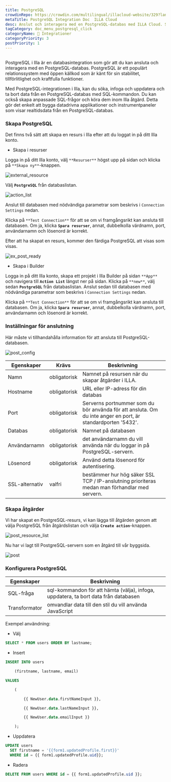 ```yaml
---
title: PostgreSQL
crowdinRepo: https://crowdin.com/multilingual/illacloud-website/329?languages=sv&filter=basic&value=0
metaTitle: PostgreSQL Integration Doc  ILLA Cloud
desc: Anslut och interagera med en PostgreSQL-databas med ILLA Cloud. Skapa appar som kan söka, manipulera och visualisera data. Automatisera och optimera dataarbetsflöden.
tagCategory: doc_menu_postgresql_click
categoryName: 🔨 Integrationer
categoryPriority: 3
postPriority: 1
---
```


## <h2 hidden>Vad är PostgreSQL?</h2>

PostgreSQL i Illa är en databasintegration som gör att du kan ansluta och interagera med en PostgreSQL-databas. PostgreSQL är ett populärt relationssystem med öppen källkod som är känt för sin stabilitet, tillförlitlighet och kraftfulla funktioner.

Med PostgreSQL-integrationen i Illa, kan du söka, infoga och uppdatera och ta bort data från en PostgreSQL-databas med SQL-kommandon. Du kan också skapa anpassade SQL-frågor och köra dem inom Illa åtgärd. Detta gör det enkelt att bygga datadrivna applikationer och instrumentpaneler som visar realtidsdata från en PostgreSQL-databas.

### Skapa PostgreSQL

Det finns två sätt att skapa en resurs i Illa efter att du loggat in på ditt Illa konto.

-   Skapa i resurser

Logga in på ditt Illa konto, välj `**Resurser**` högst upp på sidan och klicka på `**Skapa ny**`-knappen.

![external_resource](https://cdn.illacloud.com/official-website/img/docs/external_resource.png)

Välj **`PostgreSQL`** från databaslistan.

![action_list](https://cdn.illacloud.com/official-website/img/docs/action_list.png)

Anslut till databasen med nödvändiga parametrar som beskrivs i `Connection Settings` nedan.

Klicka på `**Test Connection**` för att se om vi framgångsrikt kan ansluta till databasen. Om ja, klicka **`Spara resurser`**, annat, dubbelkolla värdnamn, port, användarnamn och lösenord är korrekt.

Efter att ha skapat en resurs, kommer den färdiga PostgreSQL att visas som visas.

![ex_post_ready](https://cdn.illacloud.com/official-website/img/docs/ex_post_ready.png)

-   Skapa i Builder

Logga in på ditt Illa konto, skapa ett projekt i Illa Builder på sidan `**App**` och navigera till **`Action List`** längst ner på sidan. Klicka på `**new**`, välj sedan **`PostgreSQL`** från databaslistan. Anslut sedan till databasen med nödvändiga parametrar som beskrivs i `Connection Settings` nedan.

Klicka på `**Test Connection**` för att se om vi framgångsrikt kan ansluta till databasen. Om ja, klicka **`Spara resurser`**, annat, dubbelkolla värdnamn, port, användarnamn och lösenord är korrekt.

### Inställningar för anslutning

Här måste vi tillhandahålla information för att ansluta till PostgreSQL-databasen.

![post_config](https://cdn.illacloud.com/official-website/img/docs/post_config.png)

| Egenskaper      | Krävs        | Beskrivning                                                                                                           |
| --------------- | ------------ | --------------------------------------------------------------------------------------------------------------------- |
| Namn            | obligatorisk | Namnet på resursen när du skapar åtgärder i ILLA.                                                                     |
| Hostname        | obligatorisk | URL eller IP-adress för din databas                                                                                   |
| Port            | obligatorisk | Serverns portnummer som du bör använda för att ansluta. Om du inte anger en port, är standardporten '5432'.           |
| Databas         | obligatorisk | Namnet på databasen                                                                                                   |
| Användarnamn    | obligatorisk | det användarnamn du vill använda när du loggar in på PostgreSQL-servern.                                              |
| Lösenord        | obligatorisk | Använd detta lösenord för autentisering.                                                                              |
| SSL-alternativ  | valfri       | bestämmer hur hög säker SSL TCP / IP-anslutning prioriteras medan man förhandlar med servern.                         |

### Skapa åtgärder

Vi har skapat en PostgreSQL-resurs, vi kan lägga till åtgärden genom att välja PostgreSQL från åtgärdslistan och välja **`Create action`**-knappen.

![post_resource_list](https://cdn.illacloud.com/official-website/img/docs/post_resource_list.png)

Nu har vi lagt till PostgreSQL-servern som en åtgärd till vår byggsida.

![post](https://cdn.illacloud.com/official-website/img/docs/post.png)

### Konfigurera PostgreSQL

| Egenskaper    | Beskrivning                                                                         |
| ------------- | ----------------------------------------------------------------------------------- |
| SQL-fråga     | sql-kommandon för att hämta (välja), infoga, uppdatera, ta bort data från databasen |
| Transformator | omvandlar data till den stil du vill använda JavaScript                             |

Exempel användning:

-   Välj

```sql
SELECT * FROM users ORDER BY lastname;
```

-   Insert

```sql
INSERT INTO users

	(firstname, lastname, email)

VALUES

	(

		{{ NewUser.data.firstNameInput }},

		{{ NewUser.data.lastNameInput }},

		{{ NewUser.data.emailInput }}

	);
```

-   Uppdatera

```sql
UPDATE users
  SET firstname = '{{form1.updatedProfile.first}}'
  WHERE id = {{ form1.updatedProfile.uid}};
```

-   Radera

```sql
DELETE FROM users WHERE id = {{ form1.updatedProfile.uid }};
```

